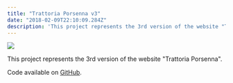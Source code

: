 ```yaml
---
title: "Trattoria Porsenna v3"
date: "2018-02-09T22:10:09.284Z"
description: 'This project represents the 3rd version of the website "Trattoria Porsenna".'
---
```


<Img
  src="/images/posts/porsenna3.png"
  width={2154}
  height={1232}
  caption="Trattoria Porsenna v3 project"
/>

This project represents the 3rd version of the website "Trattoria Porsenna".

Code available on [GitHub](https://github.com/eneax/Trattoria_Porsenna_v3).

